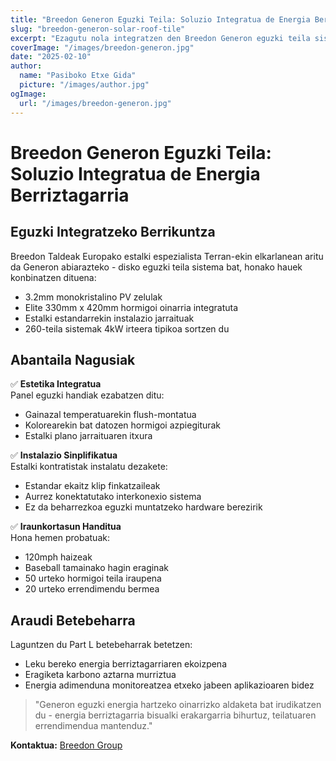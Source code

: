 ```yaml
---
title: "Breedon Generon Eguzki Teila: Soluzio Integratua de Energia Berriztagarria"
slug: "breedon-generon-solar-roof-tile"
excerpt: "Ezagutu nola integratzen den Breedon Generon eguzki teila sistemak energia berriztagarria tradizionaleko estalki estetikei."
coverImage: "/images/breedon-generon.jpg"
date: "2025-02-10"
author:
  name: "Pasiboko Etxe Gida"
  picture: "/images/author.jpg"
ogImage:
  url: "/images/breedon-generon.jpg"
---
```


# Breedon Generon Eguzki Teila: Soluzio Integratua de Energia Berriztagarria

## Eguzki Integratzeko Berrikuntza

Breedon Taldeak Europako estalki espezialista Terran-ekin elkarlanean aritu da Generon abiarazteko - disko eguzki teila sistema bat, honako hauek konbinatzen dituena:

- 3.2mm monokristalino PV zelulak
- Elite 330mm x 420mm hormigoi oinarria integratuta
- Estalki estandarrekin instalazio jarraituak
- 260-teila sistemak 4kW irteera tipikoa sortzen du

## Abantaila Nagusiak

✅ **Estetika Integratua**  
Panel eguzki handiak ezabatzen ditu:
- Gainazal temperatuarekin flush-montatua
- Kolorearekin bat datozen hormigoi azpiegiturak
- Estalki plano jarraituaren itxura

✅ **Instalazio Sinplifikatua**  
Estalki kontratistak instalatu dezakete:
- Estandar ekaitz klip finkatzaileak
- Aurrez konektatutako interkonexio sistema
- Ez da beharrezkoa eguzki muntatzeko hardware berezirik

✅ **Iraunkortasun Handitua**  
Hona hemen probatuak:
- 120mph haizeak
- Baseball tamainako hagin eraginak
- 50 urteko hormigoi teila iraupena
- 20 urteko errendimendu bermea

## Araudi Betebeharra

Laguntzen du Part L betebeharrak betetzen:
- Leku bereko energia berriztagarriaren ekoizpena
- Eragiketa karbono aztarna murriztua
- Energia adimenduna monitoreatzea etxeko jabeen aplikazioaren bidez

> "Generon eguzki energia hartzeko oinarrizko aldaketa bat irudikatzen du - energia berriztagarria bisualki erakargarria bihurtuz, teilatuaren errendimendua mantenduz."  

**Kontaktua:** [Breedon Group](https://www.breedongroup.com)